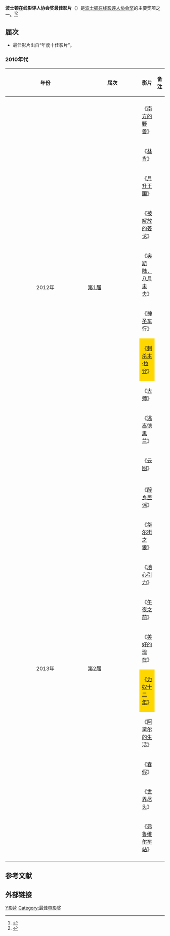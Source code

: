 '''波士顿在线影评人协会奖最佳影片'''（{{lang-en|'''Boston Online Film Critics Association Award for Best Picture and Top 10 Films'''}}）是[[波士顿在线影评人协会|波士顿在线影评人协会奖]]的主要奖项之一。<ref>{{cite web |url=http://yule.sohu.com/20131208/n391444193.shtml |title=波士顿在线影评人协会奖（The Boston Online Film Critics Association）揭晓。 |accessdate=2013 |publisher=搜狐网 |work= |language=zh-hans |archive-date=2020-03-28 |archive-url=https://web.archive.org/web/20200328060021/https://yule.sohu.com/20131208/n391444193.shtml |dead-url=no }}</ref><ref>{{cite web |url=http://ent.163.com/12/1210/08/8IBN5TEO000300B1.html |title=波士顿在线影评人协会颁发了首届协会奖 |accessdate=2012 |publisher=网易 |work= |language=zh-hans |archive-url=https://web.archive.org/web/20140329081110/http://ent.163.com/12/1210/08/8IBN5TEO000300B1.html |archive-date=2014-03-29 |dead-url=yes }}</ref>

== 届次 ==
*最佳影片出自“年度十佳影片”。
=== 2010年代 ===
{| class="wikitable" width="95%" border="1" cellpadding="5" cellspacing="0" align="center"
|-
! width="6%"|年份  
! width="4%"|届次
! width="28%"|影片
! width="31%"|备注
|-
| rowspan="11" style="text-align:center;"| 2012年 
| rowspan="11"| [[第1届波士顿在线影评人协会奖|第1届]]
|-
| 《[[南方的野兽|南方的野兽]]》 ||  
|-
| 《[[林肯_(2012年电影)|林肯]]》 ||  
|-
| 《[[月升王国|月升王国]]》 ||  
|-
| 《[[被解放的姜戈|被解放的姜戈]]》||  
|-
|《[[奥斯陆，八月未央|奥斯陆，八月未央]]》 ||  
|-
| 《[[神圣车行|神圣车行]]》 ||  
|-
|style="background:#FFD700;" | 《[[刺杀本·拉登|刺杀本·拉登]]》 ||
|-
|《[[大师_(电影)|大师]]》 ||  
|-
| 《[[逃离德黑兰|逃离德黑兰]]》||  
|-
| 《[[云图|云图]]》 ||  
|-
| rowspan="11" style="text-align:center;"| 2013年 
| rowspan="11"| [[第2届波士顿在线影评人协会奖|第2届]]
|-
| 《[[醉乡民谣|醉乡民谣]]》||  
|-
|《[[华尔街之狼|华尔街之狼]]》||  
|-
| 《[[地心引力_(电影)|地心引力]]》 ||  
|-
| 《[[午夜之前|午夜之前]]》||  
|-
| 《[[美好的现在|美好的现在]]》||  
|-
| style="background:#FFD700;" | 《[[为奴十二年|为奴十二年]]》||
|-
|《[[阿黛尔的生活|阿黛尔的生活]]》||  
|-
| 《[[春假|春假]]》||  
|-
| 《[[世界尽头|世界尽头]]》 ||  
|-
| 《[[弗鲁维尔车站|弗鲁维尔车站]]》||  
|-
|}

==参考文献==
{{reflist}}

== 外部链接 ==
{{波士顿在线影评人协会奖}}

[[Category:波士顿在线影评人协会奖|Y影片]]
[[Category:最佳电影奖|Category:最佳电影奖]]